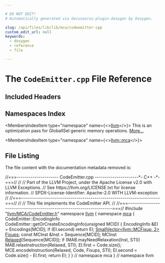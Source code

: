 ```yaml
---

# DO NOT EDIT!
# Automatically generated via docusaurus-plugin-doxygen by Doxygen.

slug: /api/files/lib/lib/mca/codeemitter-cpp
custom_edit_url: null
keywords:
  - doxygen
  - reference
  - file

---
```





# The `CodeEmitter.cpp` File Reference

<DoxygenPage pluginConfig={pluginConfig}>



## Included Headers

<IncludesList>
<IncludesListItem
  filePath="llvm/MCA/CodeEmitter.h"
  permalink="/docs/api/files/include/include/llvm/include/llvm/mca/codeemitter-h"
  isLocal="true" />
</IncludesList>

## Namespaces Index

<MembersIndex>

<MembersIndexItem
  type="namespace"
  name={<><a href="/docs/api/namespaces/llvm">llvm</a></>}>
This is an optimization pass for GlobalISel generic memory operations. <a href="/docs/api/namespaces/llvm/#details">More...</a>
</MembersIndexItem>

<MembersIndexItem
  type="namespace"
  name={<><a href="/docs/api/namespaces/llvm/mca">llvm::mca</a></>}>
</MembersIndexItem>

</MembersIndex>


## File Listing

The file content with the documentation metadata removed is:

<ProgramListing>

<Link id="l00001" /><CodeLine lineNumber="1"><span class="doxyHighlightComment">//===--------------------- CodeEmitter.cpp ----------------------&#42;- C++ -&#42;-===//</span></CodeLine>
<Link id="l00002" /><CodeLine lineNumber="2"><span class="doxyHighlightComment">//</span></CodeLine>
<Link id="l00003" /><CodeLine lineNumber="3"><span class="doxyHighlightComment">// Part of the LLVM Project, under the Apache License v2.0 with LLVM Exceptions.</span></CodeLine>
<Link id="l00004" /><CodeLine lineNumber="4"><span class="doxyHighlightComment">// See https://llvm.org/LICENSE.txt for license information.</span></CodeLine>
<Link id="l00005" /><CodeLine lineNumber="5"><span class="doxyHighlightComment">// SPDX-License-Identifier: Apache-2.0 WITH LLVM-exception</span></CodeLine>
<Link id="l00006" /><CodeLine lineNumber="6"><span class="doxyHighlightComment">//</span></CodeLine>
<Link id="l00007" /><CodeLine lineNumber="7"><span class="doxyHighlightComment">//===----------------------------------------------------------------------===//</span></CodeLine>
<Link id="l00008" /><CodeLine lineNumber="8"><span class="doxyHighlightComment">//</span></CodeLine>
<Link id="l00009" /><CodeLine lineNumber="9"><span class="doxyHighlightComment">// This file implements the CodeEmitter API.</span></CodeLine>
<Link id="l00010" /><CodeLine lineNumber="10"><span class="doxyHighlightComment">//</span></CodeLine>
<Link id="l00011" /><CodeLine lineNumber="11"><span class="doxyHighlightComment">//===----------------------------------------------------------------------===//</span></CodeLine>
<Link id="l00012" /><CodeLine lineNumber="12"></CodeLine>
<Link id="l00013" /><CodeLine lineNumber="13"><span class="doxyHighlightPreprocessor">#include &quot;<a href="/docs/api/files/include/include/llvm/include/llvm/mca/codeemitter-h">llvm/MCA/CodeEmitter.h</a>&quot;</span></CodeLine>
<Link id="l00014" /><CodeLine lineNumber="14"></CodeLine>
<Link id="l00015" /><CodeLine lineNumber="15"><span class="doxyHighlightKeyword">namespace </span><span class="doxyHighlight"><a href="/docs/api/namespaces/llvm">llvm</a> &#123;</span></CodeLine>
<Link id="l00016" /><CodeLine lineNumber="16"><span class="doxyHighlightKeyword">namespace </span><span class="doxyHighlight"><a href="/docs/api/namespaces/llvm/mca">mca</a> &#123;</span></CodeLine>
<Link id="l00017" /><CodeLine lineNumber="17"></CodeLine>
<Link id="l00018" /><CodeLine lineNumber="18"><span class="doxyHighlight">CodeEmitter::EncodingInfo CodeEmitter::getOrCreateEncodingInfo(</span><span class="doxyHighlightKeywordType">unsigned</span><span class="doxyHighlight"> MCID) &#123;</span></CodeLine>
<Link id="l00019" /><CodeLine lineNumber="19"><span class="doxyHighlight">  EncodingInfo &amp;EI = Encodings&#91;MCID&#93;;</span></CodeLine>
<Link id="l00020" /><CodeLine lineNumber="20"><span class="doxyHighlight">  </span><span class="doxyHighlightKeywordFlow">if</span><span class="doxyHighlight"> (EI.second)</span></CodeLine>
<Link id="l00021" /><CodeLine lineNumber="21"><span class="doxyHighlight">    </span><span class="doxyHighlightKeywordFlow">return</span><span class="doxyHighlight"> EI;</span></CodeLine>
<Link id="l00022" /><CodeLine lineNumber="22"></CodeLine>
<Link id="l00023" /><CodeLine lineNumber="23"><span class="doxyHighlight">  <a href="/docs/api/namespaces/llvm/#a8fc529c79977cdd01e187986f960a07f">SmallVector&lt;llvm::MCFixup, 2&gt;</a> <a href="/docs/api/namespaces/llvm/aarch64/#a5c816ea23ece51a78a235f57ffb177a9">Fixups</a>;</span></CodeLine>
<Link id="l00024" /><CodeLine lineNumber="24"><span class="doxyHighlight">  </span><span class="doxyHighlightKeyword">const</span><span class="doxyHighlight"> MCInst &amp;Inst = Sequence&#91;MCID&#93;;</span></CodeLine>
<Link id="l00025" /><CodeLine lineNumber="25"><span class="doxyHighlight">  MCInst <a href="/docs/api/namespaces/llvm/nvptx/#adcf87377f3df8d9008825b7fc46f4f01a1897d7bdf307cfe860a93305d7b53f2d">Relaxed</a>(Sequence&#91;MCID&#93;);</span></CodeLine>
<Link id="l00026" /><CodeLine lineNumber="26"><span class="doxyHighlight">  </span><span class="doxyHighlightKeywordFlow">if</span><span class="doxyHighlight"> (MAB.mayNeedRelaxation(Inst, STI))</span></CodeLine>
<Link id="l00027" /><CodeLine lineNumber="27"><span class="doxyHighlight">    MAB.relaxInstruction(Relaxed, STI);</span></CodeLine>
<Link id="l00028" /><CodeLine lineNumber="28"></CodeLine>
<Link id="l00029" /><CodeLine lineNumber="29"><span class="doxyHighlight">  EI.first = Code.size();</span></CodeLine>
<Link id="l00030" /><CodeLine lineNumber="30"><span class="doxyHighlight">  MCE.encodeInstruction(Relaxed, Code, Fixups, STI);</span></CodeLine>
<Link id="l00031" /><CodeLine lineNumber="31"><span class="doxyHighlight">  EI.second = Code.size() - EI.first;</span></CodeLine>
<Link id="l00032" /><CodeLine lineNumber="32"><span class="doxyHighlight">  </span><span class="doxyHighlightKeywordFlow">return</span><span class="doxyHighlight"> EI;</span></CodeLine>
<Link id="l00033" /><CodeLine lineNumber="33"><span class="doxyHighlight">&#125;</span></CodeLine>
<Link id="l00034" /><CodeLine lineNumber="34"></CodeLine>
<Link id="l00035" /><CodeLine lineNumber="35"><span class="doxyHighlight">&#125; </span><span class="doxyHighlightComment">// namespace mca</span></CodeLine>
<Link id="l00036" /><CodeLine lineNumber="36"><span class="doxyHighlight">&#125; </span><span class="doxyHighlightComment">// namespace llvm</span></CodeLine>

</ProgramListing>


</DoxygenPage>
